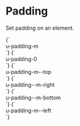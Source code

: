 
<Meta title="Utilities/padding" />

# Padding

Set padding on an element.

<Canvas>
  <Story name="padding-m">
    {`
      <div class="u-bg--brand-2 u-padding-m">
        <div class="u-bg--background u-padding-m">u-padding-m</div>
      </div>
    `}
  </Story>
  <Story name="padding-0">
    {`
      <div class="u-bg--brand-2 u-padding-0">
        <div class="u-bg--background u-padding-0">u-padding-0</div>
      </div>
    `}
  </Story>
  <Story name="padding--m-top">
    {`
      <div class="u-bg--brand-2 u-padding-m">
        <div class="u-bg--background u-padding-m--top">u-padding-m--top</div>
      </div>
    `}
  </Story>
  <Story name="padding--m-right">
    {`
      <div class="u-bg--brand-2 u-padding-m">
        <div class="u-bg--background u-padding-m--right">u-padding--m-right</div>
      </div>
    `}
  </Story>
  <Story name="padding--m-bottom">
    {`
      <div class="u-bg--brand-2 u-padding-m">
        <div class="u-bg--background u-padding--m-bottom">u-padding--m-bottom</div>
      </div>
    `}
  </Story>
  <Story name="padding--m-left">
    {`
      <div class="u-bg--brand-2 u-padding-m">
        <div class="u-bg--background u-padding-m--left">u-padding-m--left</div>
      </div>
    `}
  </Story>
</Canvas>
